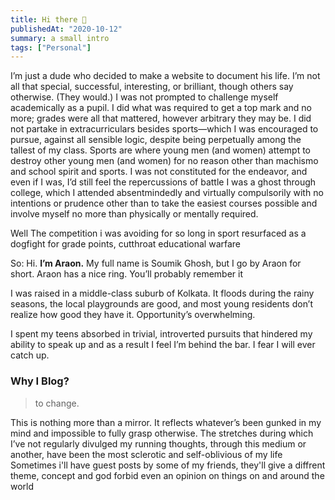 ```yaml
---
title: Hi there 👋
publishedAt: "2020-10-12"
summary: a small intro
tags: ["Personal"]
---
```

I’m just a dude who decided to make a website to document his life. I’m not all that special, successful,
interesting, or brilliant, though others say otherwise. (They would.)
I was not prompted to challenge myself academically as a pupil. I did what was required to get a top mark and no
more; grades were all that mattered, however arbitrary they may be.
I did not partake in extracurriculars besides sports—which I was encouraged to pursue, against all sensible
logic, despite being perpetually among the tallest of my class. Sports are where young men (and women) attempt
to destroy other young men (and women) for no reason other than machismo and school spirit and sports.
I was not constituted for the endeavor, and even if I was, I’d still feel the repercussions of battle
I was a ghost through college, which I attended absentmindedly and virtually compulsorily with no intentions or
prudence other than to take the easiest courses possible and involve myself no more than physically or mentally
required.

Well The competition i was avoiding for so long in sport resurfaced as a dogfight for grade points, cutthroat
educational warfare


So: Hi. <b>I’m Araon.</b>
My full name is Soumik Ghosh, but I go by Araon for short. Araon has a nice ring.
You’ll probably remember it

I was raised in a middle-class suburb of Kolkata. It floods during the rainy seasons, the
local playgrounds are good, and most young residents don’t realize how good they have it. Opportunity’s
overwhelming.

I spent my teens absorbed in trivial, introverted pursuits that hindered my ability to speak up and as a result
I feel I’m behind the bar. I fear I will ever catch up.

### Why I Blog?

> to change.

This is nothing more than a mirror. It reflects whatever’s been gunked in my mind and
impossible to fully grasp otherwise.
The stretches during which I’ve not regularly divulged my running thoughts, through this medium or another, have
been the most sclerotic and self-oblivious of my life
Sometimes i'll have guest posts by some of my friends, they'll give a diffrent theme, concept and god forbid
even an opinion on things on and around the world
